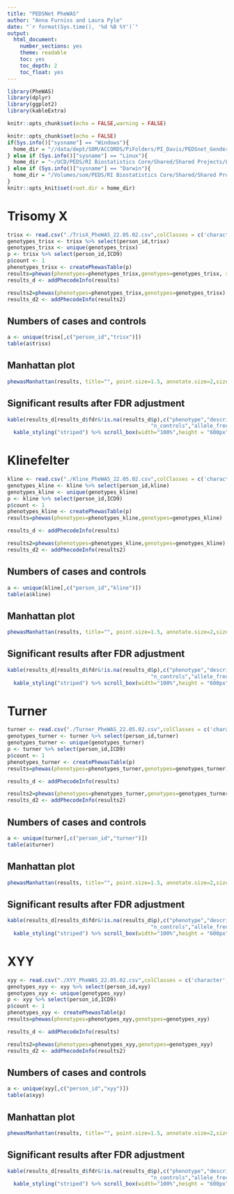 ```yaml
---
title: "PEDSNet PheWAS"
author: "Anna Furniss and Laura Pyle"
date: "`r format(Sys.time(), '%d %B %Y')`"
output:
  html_document:
    number_sections: yes
    theme: readable
    toc: yes
    toc_depth: 2
    toc_float: yes
---
```


```r
library(PheWAS)
library(dplyr)
library(ggplot2)
library(kableExtra)

knitr::opts_chunk$set(echo = FALSE,warning = FALSE)

knitr::opts_chunk$set(echo = FALSE)
if(Sys.info()["sysname"] == "Windows"){
  home_dir = "//data/dept/SOM/ACCORDS/PiFolders/PI_Davis/PEDSnet_Gender_Differences/DATA_Secure/B-ACCORDS_Analysts/SAS Data/PheWAS/SCA Data"
} else if (Sys.info()["sysname"] == "Linux"){
  home_dir = "~/UCD/PEDS/RI Biostatistics Core/Shared/Shared Projects/Laura/Peds Endo/PEDSNet/PheWAS/Data raw"
} else if (Sys.info()["sysname"] == "Darwin"){
  home_dir = "/Volumes/som/PEDS/RI Biostatistics Core/Shared/Shared Projects/Laura/BDC/Projects"
}
knitr::opts_knit$set(root.dir = home_dir)
```

# Trisomy X

```r
trisx <- read.csv("./TrisX_PheWAS_22.05.02.csv",colClasses = c('character','numeric','character','character','character','character'))
genotypes_trisx <- trisx %>% select(person_id,trisx)
genotypes_trisx <- unique(genotypes_trisx)
p <- trisx %>% select(person_id,ICD9)
p$count <- 1
phenotypes_trisx <- createPhewasTable(p)
results=phewas(phenotypes=phenotypes_trisx,genotypes=genotypes_trisx, significance.threshold = "fdr")
results_d <- addPhecodeInfo(results)

results2=phewas(phenotypes=phenotypes_trisx,genotypes=genotypes_trisx)
results_d2 <- addPhecodeInfo(results2)

```

## Numbers of cases and controls

```r
a <- unique(trisx[,c("person_id","trisx")])
table(a$trisx)
```

## Manhattan plot

```r
phewasManhattan(results, title="", point.size=1.5, annotate.size=2,size.x.labels=5) 
```

## Significant results after FDR adjustment

```r
kable(results_d[results_d$fdr&!is.na(results_d$p),c("phenotype","description","group","snp","beta","SE","OR","p","n_total","n_cases",
                                              "n_controls","allele_freq")]) %>%
  kable_styling("striped") %>% scroll_box(width="100%",height = "600px")
```

# Klinefelter

```r
kline <- read.csv("./Kline_PheWAS_22.05.02.csv",colClasses = c('character','numeric','character','character','character','character'))
genotypes_kline <- kline %>% select(person_id,kline)
genotypes_kline <- unique(genotypes_kline)
p <- kline %>% select(person_id,ICD9)
p$count <- 1
phenotypes_kline <- createPhewasTable(p)
results=phewas(phenotypes=phenotypes_kline,genotypes=genotypes_kline)

results_d <- addPhecodeInfo(results)

results2=phewas(phenotypes=phenotypes_kline,genotypes=genotypes_kline)
results_d2 <- addPhecodeInfo(results2)
```

## Numbers of cases and controls

```r
a <- unique(kline[,c("person_id","kline")])
table(a$kline)
```

## Manhattan plot

```r
phewasManhattan(results, title="", point.size=1.5, annotate.size=2,size.x.labels=5) 
```

## Significant results after FDR adjustment

```r
kable(results_d[results_d$fdr&!is.na(results_d$p),c("phenotype","description","group","snp","beta","SE","OR","p","n_total","n_cases",
                                              "n_controls","allele_freq")]) %>%
  kable_styling("striped") %>% scroll_box(width="100%",height = "600px")
```

# Turner

```r
turner <- read.csv("./Turner_PheWAS_22.05.02.csv",colClasses = c('character','numeric','character','character','character','character'))
genotypes_turner <- turner %>% select(person_id,turner)
genotypes_turner <- unique(genotypes_turner)
p <- turner %>% select(person_id,ICD9)
p$count <- 1
phenotypes_turner <- createPhewasTable(p)
results=phewas(phenotypes=phenotypes_turner,genotypes=genotypes_turner)

results_d <- addPhecodeInfo(results)

results2=phewas(phenotypes=phenotypes_turner,genotypes=genotypes_turner)
results_d2 <- addPhecodeInfo(results2)
```

## Numbers of cases and controls

```r
a <- unique(turner[,c("person_id","turner")])
table(a$turner)
```

## Manhattan plot

```r
phewasManhattan(results, title="", point.size=1.5, annotate.size=2,size.x.labels=5) 
```

## Significant results after FDR adjustment

```r
kable(results_d[results_d$fdr&!is.na(results_d$p),c("phenotype","description","group","snp","beta","SE","OR","p","n_total","n_cases",
                                              "n_controls","allele_freq")]) %>%
  kable_styling("striped") %>% scroll_box(width="100%",height = "600px")
```

# XYY

```r
xyy <- read.csv("./XYY_PheWAS_22.05.02.csv",colClasses = c('character','numeric','character','character','character','character'))
genotypes_xyy <- xyy %>% select(person_id,xyy)
genotypes_xyy <- unique(genotypes_xyy)
p <- xyy %>% select(person_id,ICD9)
p$count <- 1
phenotypes_xyy <- createPhewasTable(p)
results=phewas(phenotypes=phenotypes_xyy,genotypes=genotypes_xyy)

results_d <- addPhecodeInfo(results)

results2=phewas(phenotypes=phenotypes_xyy,genotypes=genotypes_xyy)
results_d2 <- addPhecodeInfo(results2)
```

## Numbers of cases and controls

```r
a <- unique(xyy[,c("person_id","xyy")])
table(a$xyy)
```

## Manhattan plot

```r
phewasManhattan(results, title="", point.size=1.5, annotate.size=2,size.x.labels=5) 
```

## Significant results after FDR adjustment

```r
kable(results_d[results_d$fdr&!is.na(results_d$p),c("phenotype","description","group","snp","beta","SE","OR","p","n_total","n_cases",
                                              "n_controls","allele_freq")]) %>%
  kable_styling("striped") %>% scroll_box(width="100%",height = "600px")
```
